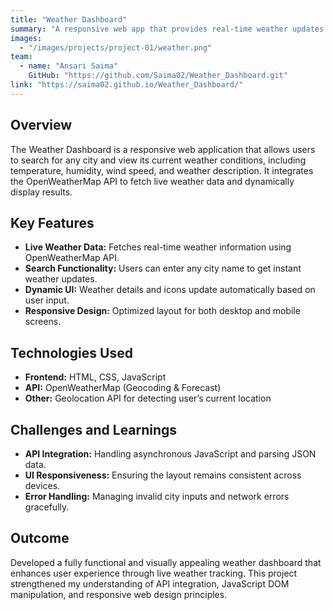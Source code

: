 ```yaml
---
title: "Weather Dashboard"
summary: "A responsive web app that provides real-time weather updates for any city using OpenWeatherMap API with clean UI and interactive design."
images:
  - "/images/projects/project-01/weather.png"
team:
  - name: "Ansari Saima"
    GitHub: "https://github.com/Saima02/Weather_Dashboard.git"
link: "https://saima02.github.io/Weather_Dashboard/"
---
```

## Overview

The Weather Dashboard is a responsive web application that allows users to search for any city and view its current weather conditions, including temperature, humidity, wind speed, and weather description. It integrates the OpenWeatherMap API to fetch live weather data and dynamically display results.

## Key Features

- **Live Weather Data:** Fetches real-time weather information using OpenWeatherMap API.  
- **Search Functionality:** Users can enter any city name to get instant weather updates.  
- **Dynamic UI:** Weather details and icons update automatically based on user input.  
- **Responsive Design:** Optimized layout for both desktop and mobile screens.

## Technologies Used

- **Frontend:** HTML, CSS, JavaScript  
- **API:** OpenWeatherMap (Geocoding & Forecast)  
- **Other:** Geolocation API for detecting user’s current location

## Challenges and Learnings

- **API Integration:** Handling asynchronous JavaScript and parsing JSON data.  
- **UI Responsiveness:** Ensuring the layout remains consistent across devices.  
- **Error Handling:** Managing invalid city inputs and network errors gracefully.

## Outcome

Developed a fully functional and visually appealing weather dashboard that enhances user experience through live weather tracking. This project strengthened my understanding of API integration, JavaScript DOM manipulation, and responsive web design principles.
